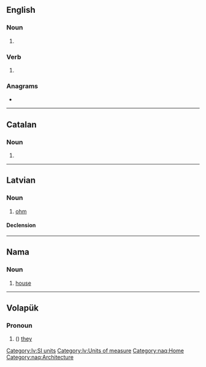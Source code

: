 {{also|OMS}}
==English==

===Noun===
{{head|en|noun form}}

# {{plural of|en|om}}

===Verb===
{{head|en|verb form}}

# {{en-third-person singular of|om}}

===Anagrams===
* {{anagrams|en|a=mos|MOS|MOs|SMO|SOM|Som.|mos|mos'|osm|som|som'}}

----

==Catalan==

===Noun===
{{head|ca|noun form}}

# {{plural of|ca|om}}

----

==Latvian==

===Noun===
{{lv-noun|m|1}}

# [[ohm]]

====Declension====
{{lv-decl-noun|om|s|1st|extrawidth=-60}}

[[Category:lv:SI units]]
[[Category:lv:Units of measure]]

----

==Nama==

===Noun===
{{naq-noun|f|om}}

# [[house]]

[[Category:naq:Home]]
[[Category:naq:Architecture]]

----

==Volapük==

===Pronoun===
{{head|vo|pronoun form}}

# ({{inflection of|vo|om||nom|p}}) [[they]] {{qualifier|all masculine}}